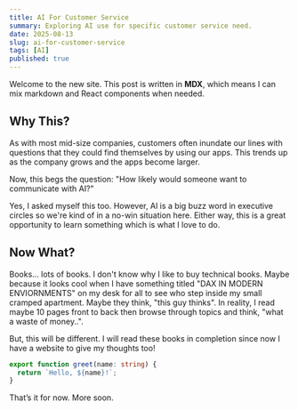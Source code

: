 ```yaml
---
title: AI For Customer Service
summary: Exploring AI use for specific customer service need.
date: 2025-08-13
slug: ai-for-customer-service
tags: [AI]
published: true
---
```


Welcome to the new site. This post is written in **MDX**, which means I can mix markdown and React components when needed.

## Why This?

As with most mid-size companies, customers often inundate our lines with questions that they could find themselves by using our apps. This trends up as the company grows and the apps become larger.

Now, this begs the question: "How likely would someone want to communicate with AI?"

Yes, I asked myself this too. However, AI is a big buzz word in executive circles so we're kind of in a no-win situation here. Either way, this is a great opportunity to learn something which is what I love to do. 

## Now What?

Books... lots of books. I don't know why I like to buy technical books. Maybe because it looks cool when I have something titled "DAX IN MODERN ENVIORNMENTS" on my desk for all to see who step inside my small cramped apartment. Maybe they think, "this guy thinks". In reality, I read maybe 10 pages front to back then browse through topics and think, "what a waste of money..". 

But, this will be different. I will read these books in completion since now I have a website to give my thoughts too! 

```ts
export function greet(name: string) {
  return `Hello, ${name}!`;
}
```

That’s it for now. More soon.


